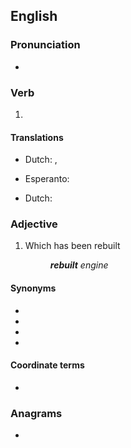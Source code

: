==English==

===Pronunciation===
* {{IPA|en|/ɹiˈbɪlt/}}
*: {{rhymes|en|ɪlt}}

===Verb===
{{head|en|verb form}}

# {{en-past of|rebuild}}

====Translations====
{{trans-top|Past tense of rebuild}}
* Dutch: {{t+|nl|bouwde herop}}, {{t+|nl|bouwden herop}}
{{trans-mid}}
* Esperanto: {{t|eo|rekonstruis}}
{{trans-bottom}}

{{trans-top|Past participle of rebuild}}
* Dutch: {{t+|nl|heropgebouwd}}
{{trans-mid}}
{{trans-bottom}}

===Adjective===
{{en-adj|-}}

# Which has been rebuilt
#: '''''rebuilt''' engine''

====Synonyms====
* {{l|en|reassembled}}
* {{l|en|reconditioned}}
* {{l|en|reconstructed}}
* {{l|en|remanufactured}}

====Coordinate terms====
* {{l|en|core charge}}

===Anagrams===
* {{anagrams|en|a=beilrtu|bluiter}}